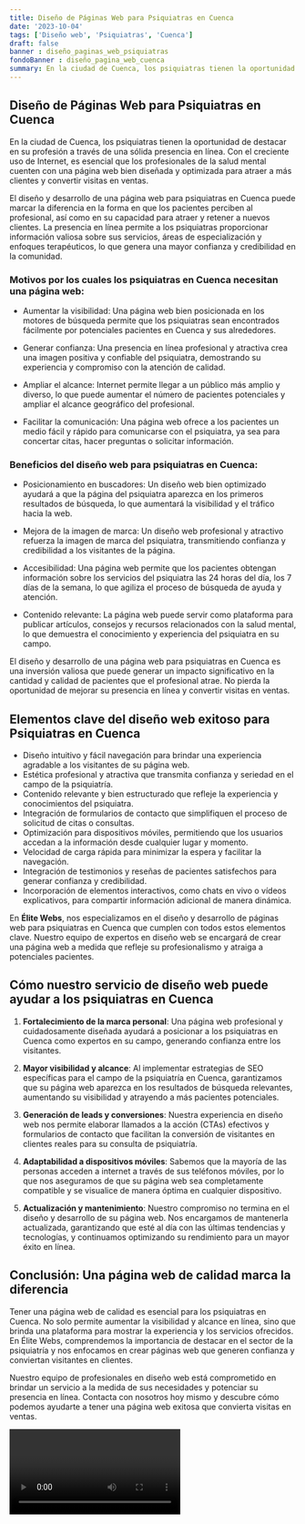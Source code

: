 ```yaml
---
title: Diseño de Páginas Web para Psiquiatras en Cuenca
date: '2023-10-04'
tags: ['Diseño web', 'Psiquiatras', 'Cuenca']
draft: false
banner : diseño_paginas_web_psiquiatras
fondoBanner : diseño_pagina_web_cuenca
summary: En la ciudad de Cuenca, los psiquiatras tienen la oportunidad de destacar en su profesión a través de una sólida presencia en línea. Con el creciente uso de Internet, es esencial que los profesionales de la salud mental cuenten con una página web bien diseñada y optimizada para atraer a más clientes y convertir visitas en ventas.
---
```


## Diseño de Páginas Web para Psiquiatras en Cuenca

En la ciudad de Cuenca, los psiquiatras tienen la oportunidad de destacar en su profesión a través de una sólida presencia en línea. Con el creciente uso de Internet, es esencial que los profesionales de la salud mental cuenten con una página web bien diseñada y optimizada para atraer a más clientes y convertir visitas en ventas.

El diseño y desarrollo de una página web para psiquiatras en Cuenca puede marcar la diferencia en la forma en que los pacientes perciben al profesional, así como en su capacidad para atraer y retener a nuevos clientes. La presencia en línea permite a los psiquiatras proporcionar información valiosa sobre sus servicios, áreas de especialización y enfoques terapéuticos, lo que genera una mayor confianza y credibilidad en la comunidad.

### Motivos por los cuales los psiquiatras en Cuenca necesitan una página web:

- Aumentar la visibilidad: Una página web bien posicionada en los motores de búsqueda permite que los psiquiatras sean encontrados fácilmente por potenciales pacientes en Cuenca y sus alrededores.

- Generar confianza: Una presencia en línea profesional y atractiva crea una imagen positiva y confiable del psiquiatra, demostrando su experiencia y compromiso con la atención de calidad.

- Ampliar el alcance: Internet permite llegar a un público más amplio y diverso, lo que puede aumentar el número de pacientes potenciales y ampliar el alcance geográfico del profesional.

- Facilitar la comunicación: Una página web ofrece a los pacientes un medio fácil y rápido para comunicarse con el psiquiatra, ya sea para concertar citas, hacer preguntas o solicitar información.

### Beneficios del diseño web para psiquiatras en Cuenca:

- Posicionamiento en buscadores: Un diseño web bien optimizado ayudará a que la página del psiquiatra aparezca en los primeros resultados de búsqueda, lo que aumentará la visibilidad y el tráfico hacia la web.

- Mejora de la imagen de marca: Un diseño web profesional y atractivo refuerza la imagen de marca del psiquiatra, transmitiendo confianza y credibilidad a los visitantes de la página.

- Accesibilidad: Una página web permite que los pacientes obtengan información sobre los servicios del psiquiatra las 24 horas del día, los 7 días de la semana, lo que agiliza el proceso de búsqueda de ayuda y atención.

- Contenido relevante: La página web puede servir como plataforma para publicar artículos, consejos y recursos relacionados con la salud mental, lo que demuestra el conocimiento y experiencia del psiquiatra en su campo.

El diseño y desarrollo de una página web para psiquiatras en Cuenca es una inversión valiosa que puede generar un impacto significativo en la cantidad y calidad de pacientes que el profesional atrae. No pierda la oportunidad de mejorar su presencia en línea y convertir visitas en ventas.

<GifSeo />

<Cta />

## Elementos clave del diseño web exitoso para Psiquiatras en Cuenca

- Diseño intuitivo y fácil navegación para brindar una experiencia agradable a los visitantes de su página web.
- Estética profesional y atractiva que transmita confianza y seriedad en el campo de la psiquiatría.
- Contenido relevante y bien estructurado que refleje la experiencia y conocimientos del psiquiatra.
- Integración de formularios de contacto que simplifiquen el proceso de solicitud de citas o consultas.
- Optimización para dispositivos móviles, permitiendo que los usuarios accedan a la información desde cualquier lugar y momento.
- Velocidad de carga rápida para minimizar la espera y facilitar la navegación.
- Integración de testimonios y reseñas de pacientes satisfechos para generar confianza y credibilidad.
- Incorporación de elementos interactivos, como chats en vivo o vídeos explicativos, para compartir información adicional de manera dinámica.

En **Élite Webs**, nos especializamos en el diseño y desarrollo de páginas web para psiquiatras en Cuenca que cumplen con todos estos elementos clave. Nuestro equipo de expertos en diseño web se encargará de crear una página web a medida que refleje su profesionalismo y atraiga a potenciales pacientes.

## Cómo nuestro servicio de diseño web puede ayudar a los psiquiatras en Cuenca

1. **Fortalecimiento de la marca personal**: Una página web profesional y cuidadosamente diseñada ayudará a posicionar a los psiquiatras en Cuenca como expertos en su campo, generando confianza entre los visitantes.

2. **Mayor visibilidad y alcance**: Al implementar estrategias de SEO específicas para el campo de la psiquiatría en Cuenca, garantizamos que su página web aparezca en los resultados de búsqueda relevantes, aumentando su visibilidad y atrayendo a más pacientes potenciales.

3. **Generación de leads y conversiones**: Nuestra experiencia en diseño web nos permite elaborar llamados a la acción (CTAs) efectivos y formularios de contacto que facilitan la conversión de visitantes en clientes reales para su consulta de psiquiatría.

4. **Adaptabilidad a dispositivos móviles**: Sabemos que la mayoría de las personas acceden a internet a través de sus teléfonos móviles, por lo que nos aseguramos de que su página web sea completamente compatible y se visualice de manera óptima en cualquier dispositivo.

5. **Actualización y mantenimiento**: Nuestro compromiso no termina en el diseño y desarrollo de su página web. Nos encargamos de mantenerla actualizada, garantizando que esté al día con las últimas tendencias y tecnologías, y continuamos optimizando su rendimiento para un mayor éxito en línea.

## Conclusión: Una página web de calidad marca la diferencia

Tener una página web de calidad es esencial para los psiquiatras en Cuenca. No solo permite aumentar la visibilidad y alcance en línea, sino que brinda una plataforma para mostrar la experiencia y los servicios ofrecidos. En Élite Webs, comprendemos la importancia de destacar en el sector de la psiquiatría y nos enfocamos en crear páginas web que generen confianza y conviertan visitantes en clientes.

Nuestro equipo de profesionales en diseño web está comprometido en brindar un servicio a la medida de sus necesidades y potenciar su presencia en línea. Contacta con nosotros hoy mismo y descubre cómo podemos ayudarte a tener una página web exitosa que convierta visitas en ventas.

<Video />

<CtaBot job='Psiquiatras' city='Cuenca'/>

<Gmaps query='Cuenca+españa+maps' />